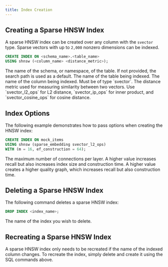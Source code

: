 ```yaml
---
title: Index Creation
---
```


## Creating a Sparse HNSW Index

A sparse HNSW index can be created over any column with the `svector` type. Sparse vectors with up to `2,000`
nonzero dimensions can be indexed.

```sql
CREATE INDEX ON <schema_name>.<table_name>
USING shnsw (<column_name> <distance_metric>);
```

<ParamField body="schema_name">
  The name of the schema, or namespace, of the table. If not provided, the
  search path is used as a default.
</ParamField>
<ParamField body="table_name" required>
  The name of the table being indexed.
</ParamField>
<ParamField body="column_name" required>
  The name of the column being indexed. Must be of type `svector`.
</ParamField>
<ParamField body="distance_metric" required>
  The distance metric used for measuring similarity between two vectors. Use
  `svector_l2_ops` for L2 distance, `svector_ip_ops` for inner product, and
  `svector_cosine_ops` for cosine distance.
</ParamField>

## Index Options

The following example demonstrates how to pass options when creating the HNSW index:

```sql
CREATE INDEX ON mock_items
USING shnsw (sparse_embedding svector_l2_ops)
WITH (m = 16, ef_construction = 64);
```

<ParamField body="m" default={16}>
  The maximum number of connections per layer. A higher value increases recall
  but also increases index size and construction time.
</ParamField>
<ParamField body="ef_construction" default={64}>
  A higher value creates a higher quality graph, which increases recall but also
  construction time.
</ParamField>

## Deleting a Sparse HNSW Index

The following command deletes a sparse HNSW index:

```sql
DROP INDEX <index_name>;
```

<ParamField body="index_name" required>
  The name of the index you wish to delete.
</ParamField>

## Recreating a Sparse HNSW Index

A sparse HNSW index only needs to be recreated if the name of the indexed column changes.
To recreate the index, simply delete and create it using the SQL commands above.
